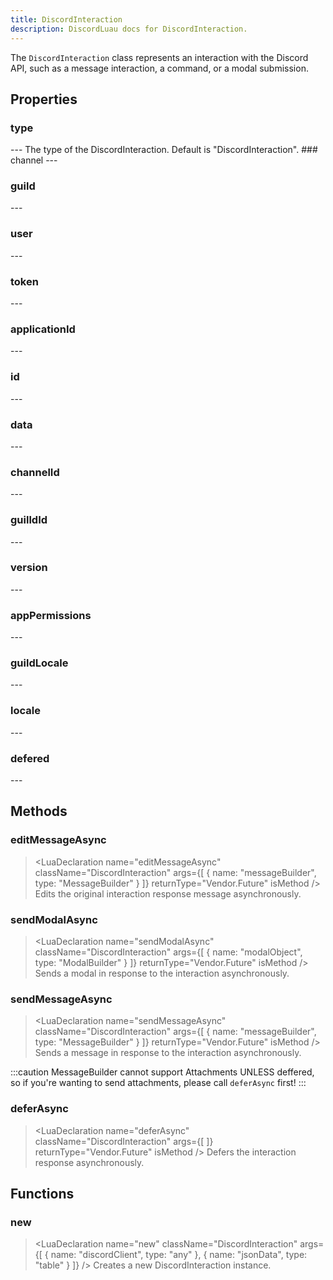 ```yaml
---
title: DiscordInteraction
description: DiscordLuau docs for DiscordInteraction.
---
```

[//]: # (This file was automatically compiled through the Generator luau code under this repository)
[//]: # (if you want to edit the documentation of discord-luau, please write changes)
[//]: # (to the discord-luau repository itself, we extract the comments from discord-luau and translate)
[//]: # (them into markdown files that Nextra can interpret!)

[//]: # (----- DOCUMENT IMPORTS ----- )


[//]: # (----- DOCUMENT DESCRIPTION ----- )

The `DiscordInteraction` class represents an interaction with the Discord API, such as a message interaction, a command, or a modal submission.

[//]: # (----- DOCUMENT PROPERTIES ----- )

## Properties

### type

<LuaProperty name="DiscordInteraction.type" type="string" />
---
The type of the DiscordInteraction. Default is "DiscordInteraction".
### channel

<LuaProperty name="DiscordInteraction.channel" type="Objects.DiscordChannel" />
---
	
### guild

<LuaProperty name="DiscordInteraction.guild" type="objects.DiscordGuild" />
---
	
### user

<LuaProperty name="DiscordInteraction.user" type="objects.DiscordUser" />
---
	
### token

<LuaProperty name="DiscordInteraction.token" type="string" />
---
	
### applicationId

<LuaProperty name="DiscordInteraction.applicationId" type="string" />
---
	
### id

<LuaProperty name="DiscordInteraction.id" type="string" />
---
	
### data

<LuaProperty name="DiscordInteraction.data" type="{ [any]: any }" />
---
	
### channelId

<LuaProperty name="DiscordInteraction.channelId" type="string" />
---
	
### guilldId

<LuaProperty name="DiscordInteraction.guilldId" type="string" />
---
	
### version

<LuaProperty name="DiscordInteraction.version" type="number" />
---
	
### appPermissions

<LuaProperty name="DiscordInteraction.appPermissions" type="Builders.PermissionsBuilder" />
---
	
### guildLocale

<LuaProperty name="DiscordInteraction.guildLocale" type="string" />
---
	
### locale

<LuaProperty name="DiscordInteraction.locale" type="string" />
---
	
### defered

<LuaProperty name="DiscordInteraction.defered" type="boolean" />
---
	

[//]: # (----- DOCUMENT METHODS ----- )

## Methods

### editMessageAsync

> <LuaDeclaration name="editMessageAsync" className="DiscordInteraction" args={[ { name: "messageBuilder", type: "MessageBuilder" } ]} returnType="Vendor.Future" isMethod />
Edits the original interaction response message asynchronously.
### sendModalAsync

> <LuaDeclaration name="sendModalAsync" className="DiscordInteraction" args={[ { name: "modalObject", type: "ModalBuilder" } ]} returnType="Vendor.Future" isMethod />
Sends a modal in response to the interaction asynchronously.
### sendMessageAsync

> <LuaDeclaration name="sendMessageAsync" className="DiscordInteraction" args={[ { name: "messageBuilder", type: "MessageBuilder" } ]} returnType="Vendor.Future" isMethod />
Sends a message in response to the interaction asynchronously.

:::caution
MessageBuilder cannot support Attachments UNLESS deffered, so if you're wanting to send attachments, please call `deferAsync` first!
:::
### deferAsync

> <LuaDeclaration name="deferAsync" className="DiscordInteraction" args={[  ]} returnType="Vendor.Future" isMethod />
Defers the interaction response asynchronously.

[//]: # (----- DOCUMENT FUNCTIONS ----- )

## Functions

### new

> <LuaDeclaration name="new" className="DiscordInteraction" args={[ { name: "discordClient", type: "any" }, { name: "jsonData", type: "table" } ]} />
Creates a new DiscordInteraction instance.

